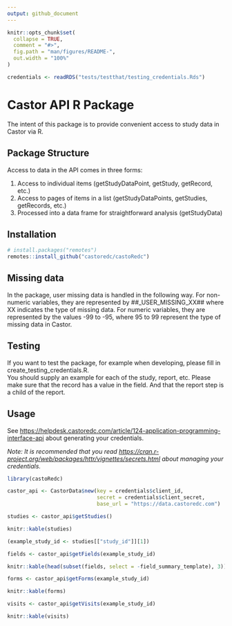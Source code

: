 ```yaml
---
output: github_document
---
```


<!-- README.md is generated from README.Rmd. Please edit that file -->

```r
knitr::opts_chunk$set(
  collapse = TRUE,
  comment = "#>",
  fig.path = "man/figures/README-",
  out.width = "100%"
)

credentials <- readRDS("tests/testthat/testing_credentials.Rds")
```
# Castor API R Package
The intent of this package is to provide convenient access to study data in Castor via R.

## Package Structure
Access to data in the API comes in three forms:

1. Access to individual items (getStudyDataPoint, getStudy, getRecord, etc.)
2. Access to pages of items in a list (getStudyDataPoints, getStudies, getRecords, etc.)
3. Processed into a data frame for straightforward analysis (getStudyData)

## Installation

```r
# install.packages("remotes")
remotes::install_github("castoredc/castoRedc")
```

## Missing data

In the package, user missing data is handled in the following way.
For non-numeric variables, they are represented by ##_USER_MISSING_XX## where XX indicates the type of missing data.
For numeric variables, they are represented by the values -99 to -95, where 95 to 99 represent the type of missing data in Castor.

## Testing

If you want to test the package, for example when developing, please fill in create_testing_credentials.R.  
You should supply an example for each of the study, report, etc. 
Please make sure that the record has a value in the field.
And that the report step is a child of the report.

## Usage

See [https://helpdesk.castoredc.com/article/124-application-programming-interface-api](https://helpdesk.castoredc.com/article/124-application-programming-interface-api) about generating your credentials.  

_Note: It is recommended that you read [https://cran.r-project.org/web/packages/httr/vignettes/secrets.html](https://cran.r-project.org/web/packages/httr/vignettes/secrets.html) about managing your credentials._  

```r
library(castoRedc)

castor_api <- CastorData$new(key = credentials$client_id, 
                             secret = credentials$client_secret, 
                             base_url = "https://data.castoredc.com")
```


```r
studies <- castor_api$getStudies()
```
```r
knitr::kable(studies)
```


```r
(example_study_id <- studies[["study_id"]][1])
```


```r
fields <- castor_api$getFields(example_study_id)
```
```r
knitr::kable(head(subset(fields, select = -field_summary_template), 3))
```


```r
forms <- castor_api$getForms(example_study_id)
```
```r
knitr::kable(forms)
```


```r
visits <- castor_api$getVisits(example_study_id)
```
```r
knitr::kable(visits)
```

